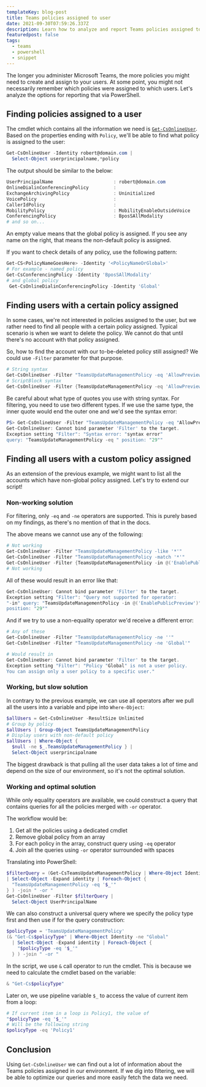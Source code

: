 ```yaml
---
templateKey: blog-post
title: Teams policies assigned to user
date: 2021-09-30T07:59:26.337Z
description: Learn how to analyze and report Teams policies assigned to user accounts.
featuredpost: false
tags:
  - teams
  - powershell
  - snippet
---
```

The longer you administer Microsoft Teams, the more policies you might need to create and assign to your users. At some point, you might not necessarily remember which policies were assigned to which users. Let's analyze the options for reporting that via PowerShell.

## Finding policies assigned to a user

The cmdlet which contains all the information we need is [`Get-CsOnlineUser`](https://docs.microsoft.com/en-us/powershell/module/skype/get-csonlineuser?view=skype-ps). Based on the properties ending with `Policy`, we'll be able to find what policy is assigned to the user:

```powershell
Get-CsOnlineUser -Identity robert@domain.com |
  Select-Object userprincipalname,*policy
```

The output should be similar to the below:

```powershell
UserPrincipalName                      : robert@domain.com
OnlineDialinConferencingPolicy         :
ExchangeArchivingPolicy                : Uninitialized
VoicePolicy                            :
CallerIdPolicy                         :
MobilityPolicy                         : MobilityEnableOutsideVoice
ConferencingPolicy                     : BposSAllModality
# and so on...
```

An empty value means that the global policy is assigned. If you see any name on the right, that means the non-default policy is assigned.

<Tip>

If you want to check details of any policy, use the following pattern:

```powershell
Get-CS<PolicyNameGoesHere> -Identity '<PolicyNameOrGlobal>'
# For example - named policy
Get-CsConferencingPolicy -Identity 'BposSAllModality'
# and global policy
 Get-CsOnlineDialinConferencingPolicy -Identity 'Global'
```

</Tip>

## Finding users with a certain policy assigned

In some cases, we're not interested in policies assigned to the user, but we rather need to find all people with a certain policy assigned. Typical scenario is when we want to delete the policy. We cannot do that until there's no account with that policy assigned.

So, how to find the account with our to-be-deleted policy still assigned? We could use `-Filter` parameter for that purpose.

```powershell
# String syntax
Get-CsOnlineUser -Filter "TeamsUpdateManagementPolicy -eq 'AllowPreview'"
# ScriptBlock syntax
Get-CsOnlineUser -Filter {TeamsUpdateManagementPolicy -eq 'AllowPreview'}
```

<Warning>

Be careful about what type of quotes you use with string syntax. For filtering, you need to use two different types. If we use the same type, the inner quote would end the outer one and we'd see the syntax error:

```powershell
PS> Get-CsOnlineUser -Filter "TeamsUpdateManagementPolicy -eq "AllowPreview""
Get-CsOnlineUser: Cannot bind parameter 'Filter' to the target.
Exception setting "Filter": "Syntax error: "syntax error"
query: "TeamsUpdateManagementPolicy -eq " position: "29""
```

</Warning>

## Finding all users with a custom policy assigned

As an extension of the previous example, we might want to list all the accounts which have non-global policy assigned. Let's try to extend our script!

### Non-working solution

For filtering, only `-eq` and `-ne` operators are supported. This is purely based on my findings, as there's no mention of that in the docs.

The above means we cannot use any of the following:

```powershell
# Not working
Get-CsOnlineUser -Filter "TeamsUpdateManagementPolicy -like '*'"
Get-CsOnlineUser -Filter "TeamsUpdateManagementPolicy -match '*'"
Get-CsOnlineUser -Filter {TeamsUpdateManagementPolicy -in @('EnablePublicPreview')}
# Not working
```

All of these would result in an error like that:

```powershell
Get-CsOnlineUser: Cannot bind parameter 'Filter' to the target.
Exception setting "Filter": "Query not supported for operator:
"-in" query: "TeamsUpdateManagementPolicy -in @('EnablePublicPreview')"
position: "29""
```

And if we try to use a non-equality operator we'd receive a different error:

```powershell
# Any of these
Get-CsOnlineUser -Filter "TeamsUpdateManagementPolicy -ne ''"
Get-CsOnlineUser -Filter "TeamsUpdateManagementPolicy -ne 'Global'"

# Would result in
Get-CsOnlineUser: Cannot bind parameter 'Filter' to the target.
Exception setting "Filter": "Policy "Global" is not a user policy.
You can assign only a user policy to a specific user."
```

### Working, but slow solution

In contrary to the previous example, we can use all operators after we pull all the users into a variable and pipe into `Where-Object`:

```powershell
$allUsers = Get-CsOnlineUser -ResultSize Unlimited
# Group by policy
$allUsers | Group-Object TeamsUpdateManagementPolicy
# Display users with non-default policy
$allUsers | Where-Object {
  $null -ne $_.TeamsUpdateManagementPolicy } |
  Select-Object userprincipalname
```

The biggest drawback is that pulling all the user data takes a lot of time and depend on the size of our environment, so it's not the optimal solution.

### Working and optimal solution

While only equality operators are available, we could construct a query that contains queries for all the policies merged with `-or` operator.

The workflow would be:

1. Get all the policies using a dedicated cmdlet
2. Remove global policy from an array
3. For each policy in the array, construct query using `-eq` operator
4. Join all the queries using `-or` operator surrounded with spaces

Translating into PowerShell:

```powershell
$filterQuery = (Get-CsTeamsUpdateManagementPolicy | Where-Object Identity -ne "Global"
| Select-Object -Expand identity | Foreach-Object {
  "TeamsUpdateManagementPolicy -eq '$_'"
} ) -join " -or "
Get-CsOnlineUser -Filter $filterQuery |
  Select-Object UserPrincipalName
```

We can also construct a universal query where we specify the policy type first and then use if for the query construction:

```powershell
$policyType = 'TeamsUpdateManagementPolicy'
(& "Get-Cs$policyType" | Where-Object Identity -ne "Global"
  | Select-Object -Expand identity | Foreach-Object {
    "$policyType -eq '$_'"
  } ) -join " -or "
```

In the script, we use `&` call operator to run the cmdlet. This is because we need to calculate the cmdlet based on the variable:

```powershell
& "Get-Cs$policyType"
```

Later on, we use pipeline variable `$_` to access the value of current item from a loop:

```powershell
# If current item in a loop is Policy1, the value of
"$policyType -eq '$_'"
# Will be the following string
$policyType -eq 'Policy1'
```

## Conclusion

Using `Get-CsOnlineUser` we can find out a lot of information about the Teams policies assigned in our environment. If we dig into filtering, we will be able to optimize our queries and more easily fetch the data we need.